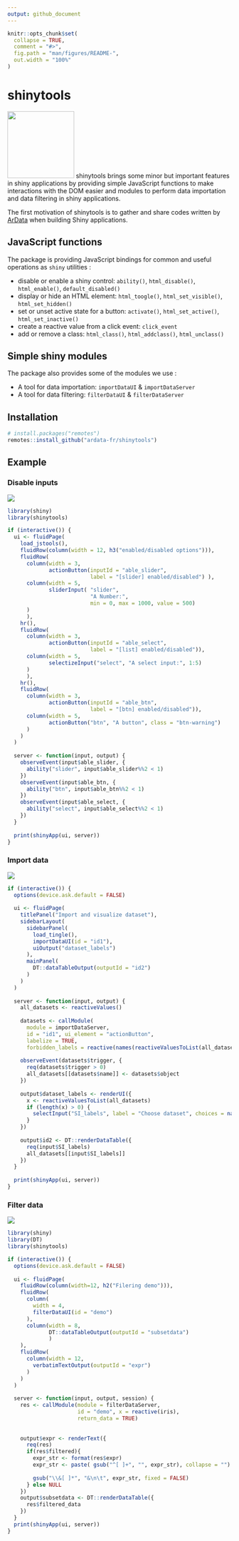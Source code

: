 ```yaml
---
output: github_document
---
```


<!-- README.md is generated from README.Rmd. Please edit that file -->

```r
knitr::opts_chunk$set(
  collapse = TRUE,
  comment = "#>",
  fig.path = "man/figures/README-",
  out.width = "100%"
)
```

# shinytools

<img src="https://www.ardata.fr/img/hexbin/shinytools.svg" style="width:150px;" width="150"/> shinytools brings some minor but important features in shiny applications by providing 
simple JavaScript functions to make interactions with the DOM easier and modules 
to perform data importation and data filtering in shiny applications.

The first motivation of shinytools is to gather and share codes written by [ArData](https://www.ardata.fr) 
when building Shiny applications. 

## JavaScript functions

The package is providing JavaScript bindings for common and useful operations as `shiny` utilities :

* disable or enable a shiny control: `ability()`, `html_disable()`, `html_enable()`, `default_disabled()`
* display or hide an HTML element: `html_toogle()`, `html_set_visible()`, `html_set_hidden()`
* set or unset active state for a button: `activate()`, `html_set_active()`, `html_set_inactive()`
* create a reactive value from a click event: `click_event`
* add or remove a class: `html_class()`, `html_addclass()`, `html_unclass()`

## Simple shiny modules

The package also provides some of the modules we use : 

* A tool for data importation: `importDataUI` & `importDataServer`
* A tool for data filtering: `filterDataUI` & `filterDataServer`

## Installation

``` r
# install.packages("remotes")
remotes::install_github("ardata-fr/shinytools")
```

## Example

### Disable inputs

![](https://www.ardata.fr/img/illustrations/shinytools_desabled.gif)

``` r
library(shiny)
library(shinytools)

if (interactive()) {
  ui <- fluidPage(
    load_jstools(),
    fluidRow(column(width = 12, h3("enabled/disabled options"))),
    fluidRow(
      column(width = 3,
             actionButton(inputId = "able_slider",
                          label = "[slider] enabled/disabled") ),
      column(width = 5,
             sliderInput( "slider",
                          "A Number:",
                          min = 0, max = 1000, value = 500)
      )
      ),
    hr(),
    fluidRow(
      column(width = 3,
             actionButton(inputId = "able_select",
                          label = "[list] enabled/disabled")),
      column(width = 5,
             selectizeInput("select", "A select input:", 1:5)
      )
      ),
    hr(),
    fluidRow(
      column(width = 3,
             actionButton(inputId = "able_btn",
                          label = "[btn] enabled/disabled")),
      column(width = 5,
             actionButton("btn", "A button", class = "btn-warning")
      )
    )
  )
  
  server <- function(input, output) {
    observeEvent(input$able_slider, {
      ability("slider", input$able_slider%%2 < 1)
    })
    observeEvent(input$able_btn, {
      ability("btn", input$able_btn%%2 < 1)
    })
    observeEvent(input$able_select, {
      ability("select", input$able_select%%2 < 1)
    })
  }
  
  print(shinyApp(ui, server))
}
```

### Import data

![](https://www.ardata.fr/img/illustrations/shinytools_import.gif)

``` r
if (interactive()) {
  options(device.ask.default = FALSE)
  
  ui <- fluidPage(
    titlePanel("Import and visualize dataset"),
    sidebarLayout(
      sidebarPanel(
        load_tingle(),
        importDataUI(id = "id1"),
        uiOutput("dataset_labels")
      ),
      mainPanel(
        DT::dataTableOutput(outputId = "id2")
      )
    )
  )
  
  server <- function(input, output) {
    all_datasets <- reactiveValues()
    
    datasets <- callModule(
      module = importDataServer,
      id = "id1", ui_element = "actionButton",
      labelize = TRUE,
      forbidden_labels = reactive(names(reactiveValuesToList(all_datasets))))
    
    observeEvent(datasets$trigger, {
      req(datasets$trigger > 0)
      all_datasets[[datasets$name]] <- datasets$object
    })
    
    output$dataset_labels <- renderUI({
      x <- reactiveValuesToList(all_datasets)
      if (length(x) > 0) {
        selectInput("SI_labels", label = "Choose dataset", choices = names(x))
      }
    })
    
    output$id2 <- DT::renderDataTable({
      req(input$SI_labels)
      all_datasets[[input$SI_labels]]
    })
  }
  
  print(shinyApp(ui, server))
}
```

### Filter data

![](https://www.ardata.fr/img/illustrations/shinytools_filterData.gif)

``` r
library(shiny)
library(DT)
library(shinytools)

if (interactive()) {
  options(device.ask.default = FALSE)
  
  ui <- fluidPage(
    fluidRow(column(width=12, h2("Filering demo"))),
    fluidRow(
      column(
        width = 4,
        filterDataUI(id = "demo")
      ),
      column(width = 8, 
             DT::dataTableOutput(outputId = "subsetdata")
             )
    ),
    fluidRow(
      column(width = 12, 
        verbatimTextOutput(outputId = "expr")
      )
    )
  )
  
  server <- function(input, output, session) {
    res <- callModule(module = filterDataServer,
                      id = "demo", x = reactive(iris),
                      return_data = TRUE)
    
    
    output$expr <- renderText({
      req(res)
      if(res$filtered){
        expr_str <- format(res$expr)
        expr_str <- paste( gsub("^[ ]+", "", expr_str), collapse = "")
        
        gsub("\\&[ ]*", "&\n\t", expr_str, fixed = FALSE)
      } else NULL
    })
    output$subsetdata <- DT::renderDataTable({
      res$filtered_data
    })
  }
  print(shinyApp(ui, server))
}
```
